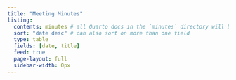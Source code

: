 ```yaml
---
title: "Meeting Minutes"
listing: 
  contents: minutes # all Quarto docs in the `minutes` directory will be included on your listing page
  sort: "date desc" # can also sort on more than one field
  type: table
  fields: [date, title]
  feed: true
  page-layout: full
  sidebar-width: 0px
---
```

